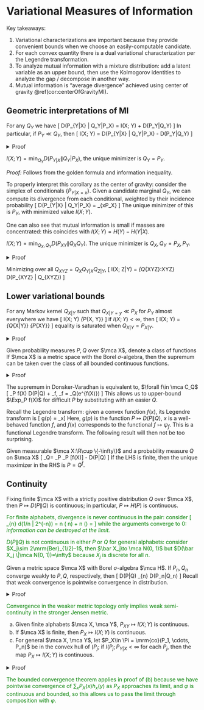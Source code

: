 # Variational Measures of Information

Key takeaways:

1. Variational characterizations are important because 
    they provide convenient bounds when we choose an easily-computable candidate. 
2. For each convex quantity there is a dual variational characterization per 
    the Legendre transformation. 
3. To analyze mutual information with a mixture distribution: add a latent 
    variable as an upper bound, then use the Kolmogorov identities to 
    analyze the gap / decompose in another way. 
4. Mutual information is "average divergence" achieved 
    using center of gravity \@ref(cor:centerOfGravityMI). 

## Geometric interpretations of MI {-}

:::{.theorem #goldenFormula name="golden formula"}
For any $Q_Y$ we have 
\[ 
    D(P_{Y|X} \| Q_Y|P_X) = I(X; Y) + D(P_Y\|Q_Y)
\] 
In particular, if $P_Y \ll Q_Y$, then 
\[ 
    I(X; Y) = D(P_{Y|X} \| Q_Y|P_X) - D(P_Y\|Q_Y)
\] 
:::
<details>
<summary>Proof</summary>
The two sides expand to
\begin{align}
    D(P_{Y|X} \| Q_Y|P_X) &= D(P_{XY} \| P_XQ_Y) \\ 
    I(X; Y) + D(P_Y \|Q_Y) &= D(P_{XY} \| P_XP_Y) + D(P_Y \|Q_Y)
\end{align}
and are equal by the divergence chain rule \@ref(prp:divergenceChainRule).
</details>

:::{.corollary #centerOfGravityMI name="center of gravity formula"}
$I(X; Y) = \min_{Q_Y} D(P_{Y|X} \| Q_Y|P_X)$, the 
unique minimizer is $Q_Y=P_Y$. 
:::
_Proof:_ Follows from the golden formula and information inequality. 

To properly interpret this corollary as the center of gravity: 
consider the simplex of conditionals $\{P_{Y|X=x}\}$. Given 
a candidate marginal $Q_Y$, we can compute its divergence 
from each conditional, weighted by their incidence probability 
\[ 
    D(P_{Y|X} \| Q_Y|P_X) 
    = \Exp_{x\sim P_X} \left[D(P_{Y|X=x} \| Q_Y)\right]
\] 
The unique minimizer of this is $P_Y$, with minimized value $I(X; Y)$. 

One can also see that mutual information is small if masses are concentrated: 
this coincides with $I(X; Y) = H(Y) - H(Y|X)$. 

:::{.theorem name="minimum distance from independence"}
$I(X; Y) = \min_{Q_X, Q_Y} D(P_{XY} \|Q_XQ_Y)$. 
The unique minimizer is $Q_X, Q_Y = P_X, P_Y$. 
:::
<details>
<summary>Proof</summary>
Decompose the divergence on the RHS 
\begin{align}
    D(P_{XY} \|Q_XQ_Y) 
    &= D(P_{XY} \| Q_X P_Y) + D(P_Y \|Q_Y) \\ 
    &= D(P_{XY} \| P_X P_Y) + D(P_Y \|Q_Y) + D(P_X \| Q_X) \\ 
    &= I(X; Y) + D(P_Y \|Q_Y) + D(P_X \| Q_X)
\end{align}
</details>

:::{.theorem name="minimum distance from markov chain"}
Minimizing over all $Q_{XYZ} = Q_XQ_{Y|X}Q_{Z|Y}$, 
\[ 
    I(X; Z|Y) = \min_{Q_{XYZ}:X\to Y\to Z} D(P_{XYZ} \| Q_{XYZ})
\] 
:::

## Lower variational bounds {-}


:::{.theorem name="lower variational bound of MI"}
For any Markov kernel $Q_{X|Y}$ such that $Q_{X|Y=y} \ll P_X$ for 
$P_Y$ almost everywhere we have 
\[ 
    I(X; Y) \geq \Exp_{P_{X, Y}} \left[\log \df{d Q_{X|Y}}{dP_X}\right]
\] 
if $I(X; Y) < \infty$, then 
\[ 
    I(X; Y) = \sup_{Q_{X|Y}} \Exp_{P_{XY}} \left[
        \log \df{dQ_{X|Y}}{dP_X}
    \right]
\] 
equality is saturated when $Q_{X|Y} = P_{X|Y}$. 
:::
<details>
<summary>Proof</summary>
Without dealing with limit arguments, 
\begin{align}
    \Exp_{P_{X|Y=y}} \left[
        \log \df{Q_{X|Y}(x|y)}{P_X(x)}
    \right]
    &= \Exp_{P_{X|Y=y}} \left[
        \log \left(
            \df{Q_{X|Y}(x|y)}{P_{X|Y}(x|y)}
            \df{P_{X|Y}(x|y)}{P_X(x)}
        \right)
    \right] \\ 
    &= \Exp_{P_{X|Y=y}} \left[
        -D(P_{X|Y=y} \| Q_{X|Y=y}) + D(P_{X|Y=y} \| P_X)
    \right]
\end{align}
Take expectation over $y$ to obtain 
\begin{align}
    \Exp_{P_{XY}} \left[
        \log \df{dQ_{X|Y}}{dP_X}
    \right] 
    &= D(P_{X|Y=y} \| P_X | P_Y) - D(P_{X|Y} \| Q_{X|Y} | P_Y) \\ 
    &= I(X; Y) - D(P_{X|Y} \| Q_{X|Y} | P_Y)
\end{align}
</details>

:::{.theorem #donskerVaradhan name="Donsker-Varadhan"}
Given probability measures $P, Q$ over $\mca X$, 
denote a class of functions 
\begin{align}
    \mca C_Q &= \{
        f:\mca X\to \R\cup \{-\infty\} | 
        0 < \Exp_Q[e^{f(X)}] < \infty
    \} \\ 
    D(P \| Q) &= \sup_{f\in \mca C_Q} 
        \Exp_P f(X) - \log \Exp_Q\left[e^{f(X)}\right]
\end{align}
If $\mca X$ is a metric space with the 
Borel $\sigma$-algebra, then the supremum can be 
taken over the class of all bounded continuous functions. 
:::
<details>
<summary>Proof</summary>
Again, for clarity we're ignoring measurability 
(or infinity) subtleties. 
The key idea is, given $f\in \mca C_Q$, to 
define a tilted distribution $Q^f$ such that 
\[ 
    Q^f(dx) = e^{f(dx) - \psi_f} Q(dx), \quad 
    \psi_f = \log \Exp_Q\left(e^{f(X)}\right)
\] 
Here $\psi_f$ is just a $f$-dependent normalization constant. 
Then 
\begin{align}
    \Exp_P[f(X) - \psi_f]
    &= \Exp_P[\log e^{f(X) - \psi_f}]
    = \Exp_P\left[\log \df{dQ^f}{dQ}\right]\\ 
    &= \Exp_P\left[\log \df{dP}{dQ}- \log \df{dP}{dQ^f}\right]
    = D(P\|Q) - D(P\|Q^f) \leq D(P\|Q)
\end{align}
Equality is saturated when $Q^f = P \iff f = \log \df{dP}{dQ}$. 
</details>

:::{.corollary}
The supremum in Donsker-Varadhan is equivalent to, 
$\forall f\in \mca C_Q$ 
\[ 
    \Exp_P f(X) \leq D(P\|Q) + \psi_f, 
    \quad \psi_f = \log \Exp_Q\left(e^{f(X)}\right)
\] 
This allows us to upper-bound $\Exp_P f(X)$ for difficult $P$ 
by substituting with an easier $Q$. 
:::

Recall the Legendre transform: given a convex function $f(x)$, 
its Legendre transform is 
\[ 
    g(p) = \sup_x\left[\la x, p\ra - f(x)\right]
\] 
Here, $g(p)$ is the function $P\mapsto D(P\|Q)$, $x$ 
is a well-behaved function $f$, and $f(x)$ corresponds 
to the functional $f\mapsto \psi_f$. This is a functional 
Legendre transform. The following result will then not be too surprising. 

:::{.proposition name="Gibbs variational principle"}
Given measurable $\mca X:\R\cup \{-\infty\}$ 
and a probability measure $Q$ on $\mca X$ 
\[ 
    \log \Exp_Q\left[e^{f(X)}\right] = \sup_P \Exp_P [f(X)] - D(P\|Q) 
\] 
If the LHS is finite, then the unique maximizer in the RHS is $P=Q^f$. 
:::

## Continuity {-}

:::{.proposition name="Single-argument continuity of divergence for finite alphabets"}
Fixing finite $\mca X$ with a strictly positive distribution $Q$ over $\mca X$, 
then $P\mapsto D(P\|Q)$ is continuous; in particular, $P\mapsto H(P)$ is continuous. 
:::

<span style="color:green">
For finite alphabets, divergence is never continuous in the pair: consider 
\[ 
    \lim_{n\to \infty} d(1/n \| 2^{-n}) 
    = \df 1 n \log \left(\df{2^n} n\right) + \df {n-1} n \log \left(\df{1-1/n}{1-2^{-n}}\right)
    = \log 2 \neq 0 
\] 
while the arguments converge to $0$: _information can be destroyed at the limit._
</span>

<div style="color:green">
:::{.remark}
$D(P\|Q)$ is not continuous in either $P$ or $Q$ for general alphabets: 
consider $X_j\sim 2\mrm{Ber}_{1/2}-1$, then $\bar X_j\to \mca N(0, 1)$ 
but $D(\bar X_j \|\mca N(0, 1))=\infty$ because $\bar X_j$ is discrete for all $n$. 
:::
</div>

:::{.theorem #semiContinuity name="Lower semicontinuity of divergence"}
Given a metric space $\mca X$ with Borel $\sigma$-algebra $\mca H$. 
If $P_n, Q_n$ converge weakly to $P, Q$, respectively, then 
\[ 
    D(P\|Q) \leq \liminf_{n\to \infty} D(P_n\|Q_n)
\] 
Recall that weak convergence is pointwise convergence in distribution. 
:::
<details>
<summary>Proof</summary>
This follows from Donsker-Varadhan by $\Exp_{P_n}[f]\to \Exp_P[f]$ and 
$\Exp_{Q_n}[e^f]\to \Exp_Q[e^f]$. To reason about $\liminf$: choose a 
subsequence such that $D(P_n\|Q_n)$ decreases monotonically, 
then $\liminf\mapsto \lim$; equality cannot be 
established due to the the previous example: 
a more fundamental reason is because weak convergence guarantees 
the convergence of expectations for each individual function but not 
convergence for the supremum. 
</details>

<span style="color:green">
Convergence in the weaker metric topology only implies weak 
semi-continuity in the stronger Jensen metric. 
</span>



:::{.proposition name="continuity of MI"}

a. Given finite alphabets $\mca X, \mca Y$, $P_{XY}\mapsto I(X; Y)$ is continuous. 
b. If $\mca X$ is finite, then $P_X\mapsto I(X; Y)$ is continuous. 
c. For general $\mca X, \mca Y$, let $P_X\in \Pi = \mrm{co}(P_1, \cdots, P_n)$ 
    be in the convex hull of $(P_j$; if $I(P_j; P_{Y|X}<\infty$ for each 
    $P_j$, then the map $P_X\mapsto I(X; Y)$ is continuous. 
:::
<details>
<summary>Proof</summary>
For the first statement, $I(X; Y)=H(X)+H(Y) - H(X, Y)$ and entropy is 
continuous on finite alphabets. For the second statement, define the 
uniform mixture of conditionals $Q_Y = |\mca X|^{-1}\sum P_{Y|X=x}$, then 
\[ 
    D(P_Y \|Q_Y) = \Exp_{Q_Y} \left[\varphi \left(\sum P_X(x)h_x(Y)\right)\right], 
    \quad \varphi(t) = t\log t
\] 
Here $h_x(y) = \df{dP_{Y|X=x}}{dQ_Y}(y)$ is nonnegative and bounded by $|\mca X|$, 
so using the bounded convergence theorem we have $P_X\mapsto $D(P_Y\|Q_Y)$ 
continuous. By the golden formula, 
\[ 
    I(X; Y) = D(P_{Y|X} \|Q_Y|P_X) - D(P_Y\|Q_Y) 
\] 
the first term is linear in $P_X$. For the third claim, form 
a chain $Z\to X\to Y$ with $Z\in [n]$ mapping $P_{X|Z=j}=P_j$. Then 
\[ 
    I(X; Y) = I(Z; Y) + I(X; Y|Z)
\] 
the first term is continuous in $P_Z$ while the second is linear in $P_Z$. 
Thus $P_Z\mapsto I(X; Y)$ is continuous, and so is $P_X\mapsto I(X; Y)$. 
</details>

<span style="color:green">
The bounded convergence theorem applies in proof of (b) because 
we have pointwise convergence of $\sum_{x} P_X(x)h_x(y)$ as $P_X$ 
approaches its limit, and $\varphi$ is continuous and bounded, so 
this allows us to pass the limit through composition with $\varphi$. 
</span>